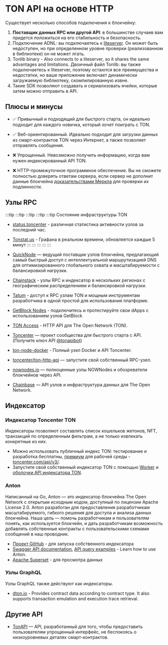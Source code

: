 
# TON API на основе HTTP

Существует несколько способов подключения к блокчейну:

1. **Поставщик данных RPC или другой API**: в большинстве случаев вам придется *положиться* на его стабильность и безопасность.
2. Подключение ADNL: вы подключаетесь к [liteserver](/v3/guidelines/nodes/running-nodes/liteserver-node). Он может быть недоступен, но при определенном уровне проверки (реализованном в библиотеке) он не может лгать.
3. Tonlib binary - Also connects to a liteserver, so it shares the same advantages and limitations. Двоичный файл Tonlib: вы также подключаетесь к liteserver, поэтому остаются все преимущества и недостатки, но ваше приложение включает динамически загружаемую библиотеку, скомпилированную извне.
4. Такие SDK позволяют создавать и сериализовать ячейки, которые затем можно отправить в API.

## Плюсы и минусы

* ✅ Привычный и подходящий для быстрого старта, он идеально подходит для каждого новичка, который хочет поиграть с TON.

* ✅ Веб-ориентированный. Идеально подходит для загрузки данных из смарт-контрактов TON через Интернет, а также позволяет отправлять сообщения.

* ❌ Упрощенный. Невозможно получить информацию, когда вам нужен индексированный API TON.

* ❌ HTTP-промежуточное программное обеспечение. Вы не сможете полностью доверять ответам сервера, если сервер не дополнит данные блокчейна [доказательствами Меркла](/v3/documentation/data-formats/tlb/proofs) для проверки их подлинности.

## Узлы RPC

:::tip :::tip :::tip :::tip :::tip Состояние инфраструктуры TON

* [status.toncenter](https://status.toncenter.com/) - различная статистика активности узлов за последний час.

* [Tonstat.us](https://tonstat.us/) - Графана в реальном времени, обновляется каждые 5 минут
  :::
  :::
  :::
  :::
  :::

* [QuickNode](https://www.quicknode.com/chains/ton?utm_source=ton-docs) — ведущий поставщик узлов блокчейна, предлагающий самый быстрый доступ с интеллектуальной маршрутизацией DNS для оптимизированного глобального охвата и масштабируемости с балансировкой нагрузки.

* [Chainstack](https://chainstack.com/build-better-with-ton/) - узлы RPC и индексатор в нескольких регионах с географическим распределением и балансировкой нагрузки.

* [Tatum](https://docs.tatum.io/reference/rpc-ton) - доступ к RPC узлам TON и мощным инструментам разработчика в одной простой для использования платформе.

* [GetBlock Nodes](https://getblock.io/nodes/ton/) - подключитесь и протестируйте свои dApps с использованием узлов GetBlock

* [TON Access](https://www.orbs.com/ton-access/) - HTTP API для The Open Network (TON).

* [Toncenter](https://toncenter.com/api/v2/) — проект сообщества для быстрого старта с API. (Получите ключ API [@tonapibot](https://t.me/tonapibot))

* [ton-node-docker](https://github.com/fmira21/ton-node-docker) - Полный узел Docker и API Toncenter.

* [toncenter/ton-http-api](https://github.com/toncenter/ton-http-api) — запустите свой собственный RPC-узел.

* [nownodes.io](https://nownodes.io/nodes) — полноценные узлы NOWNodes и обозреватели блокчейнов через API.

* [Chainbase](https://chainbase.com/chainNetwork/TON) — API узлов и инфраструктура данных для The Open Network.

## Индексатор

### Индексатор Toncenter TON

Индексаторы позволяют составлять список кошельков жетонов, NFT, транзакций по определенным фильтрам, а не только извлекать конкретные из них.

* Можно использовать публичный индекс TON: тестирование и разработка бесплатны, [премиум](https://t.me/tonapibot) для рабочей среды - [toncenter.com/api/v3/](https://toncenter.com/api/v3/).
* Запустите свой собственный индексатор TON с помощью [Worker](https://github.com/toncenter/ton-index-worker/tree/36134e7376986c5517ee65e6a1ddd54b1c76cdba) и [оболочки API индексатора TON](https://github.com/toncenter/ton-indexer).

### Anton

Написанный на Go, Anton — это индексатор блокчейна The Open Network с открытым исходным кодом, доступный по лицензии Apache License 2.0. Anton разработан для предоставления разработчикам масштабируемого, гибкого решения для доступа и анализа данных блокчейна. Наша цель — помочь разработчикам и пользователям понять, как используется блокчейн, и дать разработчикам возможность добавлять собственные контракты с пользовательскими схемами сообщений в наш проводник.

* [Проект GitHub](https://github.com/tonindexer/anton) - для запуска собственного индексатора
* [Swagger API documentation](https://github.com/tonindexer/anton), [API query examples](https://github.com/tonindexer/anton/blob/main/docs/API.md) - Learn how to use Anton.
* [Apache Superset](https://github.com/tonindexer/anton) - для просмотра данных

### Узлы GraphQL

Узлы GraphQL также действуют как индексаторы.

* [dton.io](https://dton.io/graphql) - Provides contract data according to contract type. It also supports transaction emulation and execution trace retrieval.

## Другие API

* [TonAPI](https://docs.tonconsole.com/tonapi) — API, разработанный для того, чтобы предоставить пользователям упрощенный интерфейс, не беспокоясь о низкоуровневых деталях смарт-контрактов.

<Feedback />

